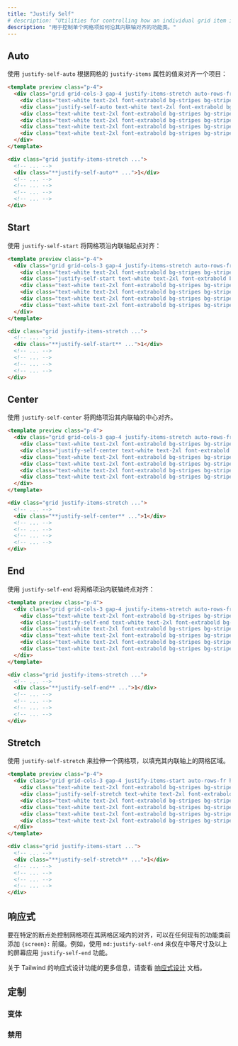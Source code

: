 ```yaml
---
title: "Justify Self"
# description: "Utilities for controlling how an individual grid item is aligned along its inline axis."
description: "用于控制单个网格项如何沿其内联轴对齐的功能类。"
---
```




## Auto

<!-- Use `justify-self-auto` to align an item based on the value of the grid's `justify-items` property: -->
使用 `justify-self-auto` 根据网格的 `justify-items` 属性的值来对齐一个项目：

```html purple
<template preview class="p-4">
  <div class="grid grid-cols-3 gap-4 justify-items-stretch auto-rows-fr h-32">
    <div class="text-white text-2xl font-extrabold bg-stripes bg-stripes-purple-500 rounded-md flex justify-center items-center px-4 py-2"></div>
    <div class="justify-self-auto text-white text-2xl font-extrabold bg-purple-500 rounded-md flex justify-center items-center px-4 py-2">1</div>
    <div class="text-white text-2xl font-extrabold bg-stripes bg-stripes-purple-500 rounded-md flex justify-center items-center px-4 py-2"></div>
    <div class="text-white text-2xl font-extrabold bg-stripes bg-stripes-purple-500 rounded-md flex justify-center items-center px-4 py-2"></div>
    <div class="text-white text-2xl font-extrabold bg-stripes bg-stripes-purple-500 rounded-md flex justify-center items-center px-4 py-2"></div>
    <div class="text-white text-2xl font-extrabold bg-stripes bg-stripes-purple-500 rounded-md flex justify-center items-center px-4 py-2"></div>
  </div>
</template>

<div class="grid justify-items-stretch ...">
  <!-- ... -->
  <div class="**justify-self-auto** ...">1</div>
  <!-- ... -->
  <!-- ... -->
  <!-- ... -->
  <!-- ... -->
</div>
```

## Start

<!-- Use `justify-self-start` to align a grid item to the start its inline axis: -->
使用 `justify-self-start` 将网格项沿内联轴起点对齐：

```html emerald
<template preview class="p-4">
  <div class="grid grid-cols-3 gap-4 justify-items-stretch auto-rows-fr h-32">
    <div class="text-white text-2xl font-extrabold bg-stripes bg-stripes-emerald-500 rounded-md flex justify-center items-center px-4 py-2"></div>
    <div class="justify-self-start text-white text-2xl font-extrabold bg-emerald-500 rounded-md flex justify-center items-center px-4 py-2">1</div>
    <div class="text-white text-2xl font-extrabold bg-stripes bg-stripes-emerald-500 rounded-md flex justify-center items-center px-4 py-2"></div>
    <div class="text-white text-2xl font-extrabold bg-stripes bg-stripes-emerald-500 rounded-md flex justify-center items-center px-4 py-2"></div>
    <div class="text-white text-2xl font-extrabold bg-stripes bg-stripes-emerald-500 rounded-md flex justify-center items-center px-4 py-2"></div>
    <div class="text-white text-2xl font-extrabold bg-stripes bg-stripes-emerald-500 rounded-md flex justify-center items-center px-4 py-2"></div>
  </div>
</template>

<div class="grid justify-items-stretch ...">
  <!-- ... -->
  <div class="**justify-self-start** ...">1</div>
  <!-- ... -->
  <!-- ... -->
  <!-- ... -->
  <!-- ... -->
</div>
```

## Center

<!-- Use `justify-self-center` to align a grid item along the center its inline axis: -->
使用 `justify-self-center` 将网络项沿其内联轴的中心对齐。

```html amber
<template preview class="p-4">
  <div class="grid grid-cols-3 gap-4 justify-items-stretch auto-rows-fr h-32">
    <div class="text-white text-2xl font-extrabold bg-stripes bg-stripes-amber-500 rounded-md flex justify-center items-center px-4 py-2"></div>
    <div class="justify-self-center text-white text-2xl font-extrabold bg-amber-500 rounded-md flex justify-center items-center px-4 py-2">1</div>
    <div class="text-white text-2xl font-extrabold bg-stripes bg-stripes-amber-500 rounded-md flex justify-center items-center px-4 py-2"></div>
    <div class="text-white text-2xl font-extrabold bg-stripes bg-stripes-amber-500 rounded-md flex justify-center items-center px-4 py-2"></div>
    <div class="text-white text-2xl font-extrabold bg-stripes bg-stripes-amber-500 rounded-md flex justify-center items-center px-4 py-2"></div>
    <div class="text-white text-2xl font-extrabold bg-stripes bg-stripes-amber-500 rounded-md flex justify-center items-center px-4 py-2"></div>
  </div>
</template>

<div class="grid justify-items-stretch ...">
  <!-- ... -->
  <div class="**justify-self-center** ...">1</div>
  <!-- ... -->
  <!-- ... -->
  <!-- ... -->
  <!-- ... -->
</div>
```

## End

<!-- Use `justify-self-end` to align a grid item to the end its inline axis: -->
使用 `justify-self-end` 将网格项沿内联轴终点对齐：

```html rose
<template preview class="p-4">
  <div class="grid grid-cols-3 gap-4 justify-items-stretch auto-rows-fr h-32">
    <div class="text-white text-2xl font-extrabold bg-stripes bg-stripes-rose-500 rounded-md flex justify-center items-center px-4 py-2"></div>
    <div class="justify-self-end text-white text-2xl font-extrabold bg-rose-500 rounded-md flex justify-center items-center px-4 py-2">1</div>
    <div class="text-white text-2xl font-extrabold bg-stripes bg-stripes-rose-500 rounded-md flex justify-center items-center px-4 py-2"></div>
    <div class="text-white text-2xl font-extrabold bg-stripes bg-stripes-rose-500 rounded-md flex justify-center items-center px-4 py-2"></div>
    <div class="text-white text-2xl font-extrabold bg-stripes bg-stripes-rose-500 rounded-md flex justify-center items-center px-4 py-2"></div>
    <div class="text-white text-2xl font-extrabold bg-stripes bg-stripes-rose-500 rounded-md flex justify-center items-center px-4 py-2"></div>
  </div>
</template>

<div class="grid justify-items-stretch ...">
  <!-- ... -->
  <div class="**justify-self-end** ...">1</div>
  <!-- ... -->
  <!-- ... -->
  <!-- ... -->
  <!-- ... -->
</div>
```

## Stretch

<!-- Use `justify-self-stretch` to stretch a grid item to fill the grid area on its inline axis: -->
使用 `justify-self-stretch` 来拉伸一个网格项，以填充其内联轴上的网格区域。

```html fuchsia
<template preview class="p-4">
  <div class="grid grid-cols-3 gap-4 justify-items-start auto-rows-fr h-32">
    <div class="text-white text-2xl font-extrabold bg-stripes bg-stripes-fuchsia-500 rounded-md flex justify-center items-center px-4 py-2"></div>
    <div class="justify-self-stretch text-white text-2xl font-extrabold bg-fuchsia-500 rounded-md flex justify-center items-center px-4 py-2">1</div>
    <div class="text-white text-2xl font-extrabold bg-stripes bg-stripes-fuchsia-500 rounded-md flex justify-center items-center px-4 py-2"></div>
    <div class="text-white text-2xl font-extrabold bg-stripes bg-stripes-fuchsia-500 rounded-md flex justify-center items-center px-4 py-2"></div>
    <div class="text-white text-2xl font-extrabold bg-stripes bg-stripes-fuchsia-500 rounded-md flex justify-center items-center px-4 py-2"></div>
    <div class="text-white text-2xl font-extrabold bg-stripes bg-stripes-fuchsia-500 rounded-md flex justify-center items-center px-4 py-2"></div>
  </div>
</template>

<div class="grid justify-items-start ...">
  <!-- ... -->
  <div class="**justify-self-stretch** ...">1</div>
  <!-- ... -->
  <!-- ... -->
  <!-- ... -->
  <!-- ... -->
</div>
```

## 响应式

<!-- To control the alignment of a grid item inside its grid area at a specific breakpoint, add a `{screen}:` prefix to any existing utility class. For example, use `md:justify-self-end` to apply the `justify-self-end` utility at only medium screen sizes and above. -->
要在特定的断点处控制网格项在其网格区域内的对齐，可以在任何现有的功能类前添加 `{screen}:` 前缀。例如，使用 `md:justify-self-end` 来仅在中等尺寸及以上的屏幕应用 `justify-self-end` 功能。

<!-- For more information about Tailwind's responsive design features, check out the [Responsive Design](/docs/responsive-design) documentation. -->
关于 Tailwind 的响应式设计功能的更多信息，请查看 [响应式设计](/docs/responsive-design) 文档。

## 定制

### 变体

<Variants plugin="justifySelf" name="justify-self" />

### 禁用

<Disabling plugin="justifySelf" name="justify-self" />
